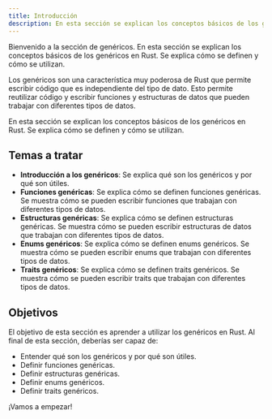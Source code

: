 ```yaml
---
title: Introducción
description: En esta sección se explican los conceptos básicos de los genéricos en Rust. Se explica cómo se definen y cómo se utilizan.
---
```


Bienvenido a la sección de genéricos. En esta sección se explican los conceptos básicos de los genéricos en Rust. Se explica cómo se definen y cómo se utilizan. 

Los genéricos son una característica muy poderosa de Rust que permite escribir código que es independiente del tipo de dato. Esto permite reutilizar código y escribir funciones y estructuras de datos que pueden trabajar con diferentes tipos de datos.

En esta sección se explican los conceptos básicos de los genéricos en Rust. Se explica cómo se definen y cómo se utilizan.

## Temas a tratar

- **Introducción a los genéricos**: Se explica qué son los genéricos y por qué son útiles.
- **Funciones genéricas**: Se explica cómo se definen funciones genéricas. Se muestra cómo se pueden escribir funciones que trabajan con diferentes tipos de datos.
- **Estructuras genéricas**: Se explica cómo se definen estructuras genéricas. Se muestra cómo se pueden escribir estructuras de datos que trabajan con diferentes tipos de datos.
- **Enums genéricos**: Se explica cómo se definen enums genéricos. Se muestra cómo se pueden escribir enums que trabajan con diferentes tipos de datos.
- **Traits genéricos**: Se explica cómo se definen traits genéricos. Se muestra cómo se pueden escribir traits que trabajan con diferentes tipos de datos.


## Objetivos

El objetivo de esta sección es aprender a utilizar los genéricos en Rust. Al final de esta sección, deberías ser capaz de:

- Entender qué son los genéricos y por qué son útiles.
- Definir funciones genéricas.
- Definir estructuras genéricas.
- Definir enums genéricos.
- Definir traits genéricos.

¡Vamos a empezar!

